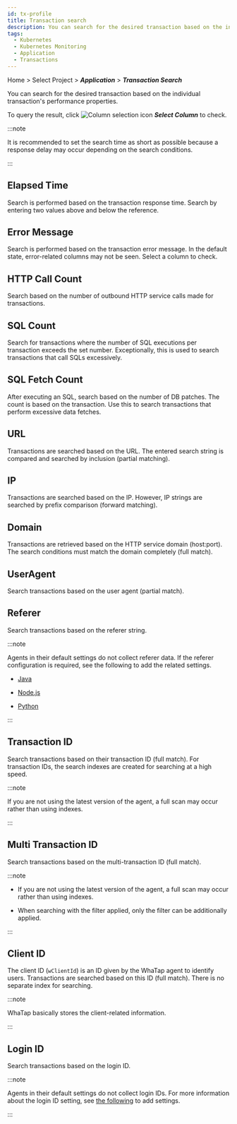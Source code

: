 ```yaml
---
id: tx-profile
title: Transaction search
description: You can search for the desired transaction based on the individual transaction's performance properties.
tags:
  - Kubernetes
  - Kubernetes Monitoring
  - Application
  - Transactions
---
```


Home > Select Project > **_Application_** > **_Transaction Search_**

<ImgLang img='whatap_application_analysis_tx_profile.png' desc='Transaction Search' />

You can search for the desired transaction based on the individual transaction's performance properties.

<ImgLang img='whatap_application_analysis_tx_profile_column.png' desc='Select Column' />

To query the result, click ![Column selection icon](/img/ico-column-set.svg) **_Select Column_** to check.

:::note

It is recommended to set the search time as short as possible because a response delay may occur depending on the search conditions.

:::

## Elapsed Time

<ImgLang img='whatap_application_analysis_tx_profile_time.png' desc='Elapsed Time' />

Search is performed based on the transaction response time. Search by entering two values above and below the reference.

## Error Message

<ImgLang img='whatap_application_analysis_tx_profile_error.png' desc='Error Message' />

Search is performed based on the transaction error message. In the default state, error-related columns may not be seen. Select a column to check.

## HTTP Call Count

<ImgLang img='whatap_application_analysis_tx_profile_http.png' desc='HTTP Call Count' />

Search based on the number of outbound HTTP service calls made for transactions.

## SQL Count

<ImgLang img='whatap_application_analysis_tx_profile_sql.png' desc='SQL Count' />

Search for transactions where the number of SQL executions per transaction exceeds the set number. Exceptionally, this is used to search transactions that call SQLs excessively.

## SQL Fetch Count

<ImgLang img='whatap_application_analysis_tx_profile_sqlfetch.png' desc='SQL Fetch Count' />

After executing an SQL, search based on the number of DB patches. The count is based on the transaction. Use this to search transactions that perform excessive data fetches.

## URL

<ImgLang img='whatap_application_analysis_tx_profile_url.png' desc='URL' />

Transactions are searched based on the URL. The entered search string is compared and searched by inclusion (partial matching).

## IP

<ImgLang img='whatap_application_analysis_tx_profile_ip.png' desc='IP' />

Transactions are searched based on the IP. However, IP strings are searched by prefix comparison (forward matching).

## Domain

<ImgLang img='whatap_application_analysis_tx_profile_domain.png' desc='Domain' />

Transactions are retrieved based on the HTTP service domain (host:port). The search conditions must match the domain completely (full match).

## UserAgent

<ImgLang img='whatap_application_analysis_tx_profile_useragent.png' desc='User Agent' />

Search transactions based on the user agent (partial match). 

## Referer

<ImgLang img='whatap_application_analysis_tx_profile_referer.png' desc='Referer' />

Search transactions based on the referer string.

:::note

Agents in their default settings do not collect referer data. If the referer configuration is required, see the following to add the related settings.

- [Java](../java/analysis-apm-trs#stat-referer)

- [Node.js](../nodejs/analysis-apm-trs#stat-referer)

- [Python](../python/analysis-apm-trs#stat-referer)

:::

## Transaction ID

<ImgLang img='whatap_application_analysis_tx_profile_tid.png' desc='Transaction ID' />

Search transactions based on their transaction ID (full match). For transaction IDs, the search indexes are created for searching at a high speed.

:::note

If you are not using the latest version of the agent, a full scan may occur rather than using indexes.

:::

## Multi Transaction ID

<ImgLang img='whatap_application_analysis_tx_profile_mtid.png' desc='Multi Transaction ID' />

Search transactions based on the multi-transaction ID (full match).

:::note

- If you are not using the latest version of the agent, a full scan may occur rather than using indexes.

- When searching with the <Cmdname sid="TTL06107" className="uitext" /> filter applied, only the <Cmdname sid="TTL06111" className="uitext" /> filter can be additionally applied.

:::

## Client ID

<ImgLang img='whatap_application_analysis_tx_profile_clientid.png' desc='Client ID' />

The client ID (`wClientId`) is an ID given by the WhaTap agent to identify users. Transactions are searched based on this ID (full match). There is no separate index for searching.

:::note

WhaTap basically stores the client-related information.

:::

## Login ID

<ImgLang img='whatap_application_analysis_tx_profile_loginid.png' desc='Login ID' />

Search transactions based on the login ID.

:::note

Agents in their default settings do not collect login IDs. For more information about the login ID setting, see [the following](../java/script-plugin#common-plugin) to add settings.

:::
